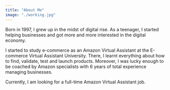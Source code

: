 ```yaml
---
title: "About Me"
image: "./working.jpg"
---
```



Born in 1997, I grew up in the midst of digital rise. As a teenager, I started helping businesses and got more and more interested in the digital economy.

I started to study <Underlining highlight>e-commerce</Underlining> as an Amazon Virtual Assistant at the E-commerce Virtual Assistant University. There, I learnt everything about how to <Underlining highlight>find, validate, test and launch</Underlining> products.
Moreover, I was lucky enough to be coached by Amazon specialists with 6 years of total experience managing businesses.

Currently, I am looking for a full-time <Underlining highlight>Amazon Virtual Assistant</Underlining> job.
